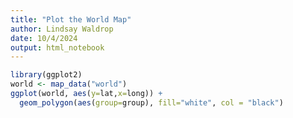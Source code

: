```yaml
---
title: "Plot the World Map"
author: Lindsay Waldrop
date: 10/4/2024
output: html_notebook
---
```



```r
library(ggplot2)
world <- map_data("world")
ggplot(world, aes(y=lat,x=long)) + 
  geom_polygon(aes(group=group), fill="white", col = "black") 
  
```
